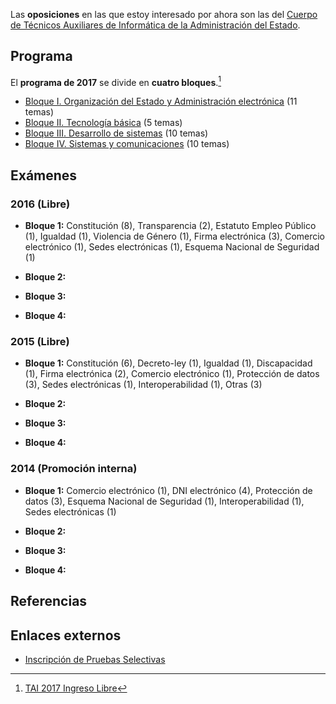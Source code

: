 {{header|1=Oposiciones}}
{{oposiciones}}

Las '''oposiciones''' en las que estoy interesado por ahora son las del [https://sede.inap.gob.es/tai Cuerpo de Técnicos Auxiliares de Informática de la Administración del Estado].

<!--
Cosas a hacer:
* Revisar exámenes anteriores y ver qué temas salen y con qué frecuencia, de los 4 bloques. Generar un temario en base al programa y profundizar en base al análisis de los exámenes.
* Usar tanto recursos web como apuntes o libros de la carrera.

-->

== Programa ==

El '''programa de 2017''' se divide en '''cuatro bloques'''.<ref>[https://sede.inap.gob.es/tai-2017-ingreso-libre TAI 2017 Ingreso Libre]</ref>

* [[programa2017-bloque1|Bloque I. Organización del Estado y Administración electrónica]] (11 temas)
* [[programa2017-bloque2|Bloque II. Tecnología básica]] (5 temas)
* [[programa2017-bloque3|Bloque III. Desarrollo de sistemas]] (10 temas)
* [[programa2017-bloque4|Bloque IV. Sistemas y comunicaciones]] (10 temas)

== Exámenes ==

=== 2016 (Libre) ===

* '''Bloque 1:''' Constitución (8), Transparencia (2), Estatuto Empleo Público (1), Igualdad (1), Violencia de Género (1), Firma electrónica (3), Comercio electrónico (1), Sedes electrónicas (1), Esquema Nacional de Seguridad (1)

* '''Bloque 2:''' 

* '''Bloque 3:''' 

* '''Bloque 4:''' 

=== 2015 (Libre) ===

* '''Bloque 1:''' Constitución (6), Decreto-ley (1), Igualdad (1), Discapacidad (1), Firma electrónica (2), Comercio electrónico (1), Protección de datos (3), Sedes electrónicas (1), Interoperabilidad (1), Otras (3)

* '''Bloque 2:''' 

* '''Bloque 3:''' 

* '''Bloque 4:''' 

=== 2014 (Promoción interna) ===

* '''Bloque 1:''' Comercio electrónico (1), DNI electrónico (4), Protección de datos (3), Esquema Nacional de Seguridad (1), Interoperabilidad (1), Sedes electrónicas (1)

* '''Bloque 2:''' 

* '''Bloque 3:''' 

* '''Bloque 4:''' 

<!--

otros textos:

dependencia, violencia de genero, defensor del pueblo, ens (esquema nacional de seguridad), eni (esquema nacional de interoperabilidad), las normas tecnicas de interoperabilidad, 39/2015, 40/2015, reglamento europeo de proteccion de datos

-->

== Referencias ==
{{reflist}}
{{reflist-end}}

== Enlaces externos ==

* [https://ips.redsara.es/IPSC/action/secure/buscarConvocatorias.do Inscripción de Pruebas Selectivas]

{{oposiciones}}
{{footer}}
